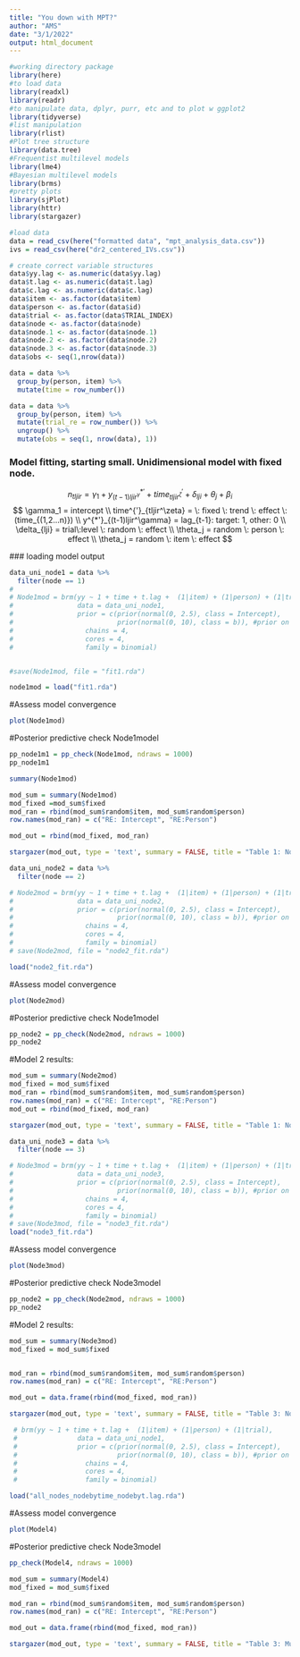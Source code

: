 ```yaml
---
title: "You down with MPT?"
author: "AMS"
date: "3/1/2022"
output: html_document
---
```


```r
#working directory package
library(here)
#to load data
library(readxl)
library(readr)
#to manipulate data, dplyr, purr, etc and to plot w ggplot2
library(tidyverse)
#list manipulation
library(rlist)
#Plot tree structure
library(data.tree)
#Frequentist multilevel models
library(lme4)
#Bayesian multilevel models
library(brms)
#pretty plots
library(sjPlot)
library(httr)
library(stargazer)
```

```r
#load data
data = read_csv(here("formatted data", "mpt_analysis_data.csv"))
ivs = read_csv(here("dr2_centered_IVs.csv"))
```

```r
# create correct variable structures 
data$yy.lag <- as.numeric(data$yy.lag)
data$t.lag <- as.numeric(data$t.lag)
data$c.lag <- as.numeric(data$c.lag)
data$item <- as.factor(data$item)
data$person <- as.factor(data$id)
data$trial <- as.factor(data$TRIAL_INDEX)
data$node <- as.factor(data$node)
data$node.1 <- as.factor(data$node.1)
data$node.2 <- as.factor(data$node.2)
data$node.3 <- as.factor(data$node.3)
data$obs <- seq(1,nrow(data))

data = data %>%
  group_by(person, item) %>%
  mutate(time = row_number())


```


```r
data = data %>%
  group_by(person, item) %>%
  mutate(trial_re = row_number()) %>%
  ungroup() %>%
  mutate(obs = seq(1, nrow(data), 1))
```

### Model fitting, starting small. Unidimensional model with fixed node.

$$ n_{tljir} = \gamma_1 + y^{*'}_{(t-1)ljir^\gamma} + time^{'}_{tljir^\zeta} + \delta_{lji} + \theta_j + \beta_i $$ $$ \gamma_1 = intercept \\
 time^{'}_{tljir^\zeta} = \: fixed \: trend \: effect \: (time_{(1,2...n)}) \\
  y^{*'}_{(t-1)ljir^\gamma} = lag_{t-1}: target: 1, other: 0 \\
 \delta_{lji} = trial\:level \: random \: effect \\
 \theta_j = random \: person \: effect \\
 \theta_j = random \: item \: effect
 $$

\#\#\# loading model output

```r
data_uni_node1 = data %>% 
  filter(node == 1)
# 
# Node1mod = brm(yy ~ 1 + time + t.lag +  (1|item) + (1|person) + (1|trial),
#                data = data_uni_node1,
#                prior = c(prior(normal(0, 2.5), class = Intercept),
#                          prior(normal(0, 10), class = b)), #prior on betas
#                  chains = 4,
#                  cores = 4,
#                  family = binomial)


#save(Node1mod, file = "fit1.rda")

node1mod = load("fit1.rda")

```

#Assess model convergence
```r
plot(Node1mod)
```

#Posterior predictive check Node1model

```r
pp_node1m1 = pp_check(Node1mod, ndraws = 1000)
pp_node1m1
```

```r
summary(Node1mod)

mod_sum = summary(Node1mod)
mod_fixed =mod_sum$fixed
mod_ran = rbind(mod_sum$random$item, mod_sum$random$person)
row.names(mod_ran) = c("RE: Intercept", "RE:Person")

mod_out = rbind(mod_fixed, mod_ran)

stargazer(mod_out, type = 'text', summary = FALSE, title = "Table 1: Node 1 with IV t.lag")

```



```r
data_uni_node2 = data %>% 
  filter(node == 2)

# Node2mod = brm(yy ~ 1 + time + t.lag +  (1|item) + (1|person) + (1|trial),
#                data = data_uni_node2,
#                prior = c(prior(normal(0, 2.5), class = Intercept),
#                          prior(normal(0, 10), class = b)), #prior on betas
#                  chains = 4,
#                  cores = 4, 
#                  family = binomial)
# save(Node2mod, file = "node2_fit.rda")

load("node2_fit.rda")
```

#Assess model convergence
```r
plot(Node2mod)
```

#Posterior predictive check Node1model

```r
pp_node2 = pp_check(Node2mod, ndraws = 1000)
pp_node2
```

#Model 2 results:
```r
mod_sum = summary(Node2mod)
mod_fixed = mod_sum$fixed
mod_ran = rbind(mod_sum$random$item, mod_sum$random$person)
row.names(mod_ran) = c("RE: Intercept", "RE:Person")
mod_out = rbind(mod_fixed, mod_ran)

stargazer(mod_out, type = 'text', summary = FALSE, title = "Table 1: Node 2 with IV t.lag")
```

```r
data_uni_node3 = data %>% 
  filter(node == 3)

# Node3mod = brm(yy ~ 1 + time + t.lag +  (1|item) + (1|person) + (1|trial),
#                data = data_uni_node3,
#                prior = c(prior(normal(0, 2.5), class = Intercept),
#                          prior(normal(0, 10), class = b)), #prior on betas
#                  chains = 4,
#                  cores = 4, 
#                  family = binomial)
# save(Node3mod, file = "node3_fit.rda")
load("node3_fit.rda")
```

#Assess model convergence
```r
plot(Node3mod)
```

#Posterior predictive check Node3model

```r
pp_node2 = pp_check(Node2mod, ndraws = 1000)
pp_node2
```

#Model 2 results:
```r
mod_sum = summary(Node3mod)
mod_fixed = mod_sum$fixed


mod_ran = rbind(mod_sum$random$item, mod_sum$random$person)
row.names(mod_ran) = c("RE: Intercept", "RE:Person")

mod_out = data.frame(rbind(mod_fixed, mod_ran))

stargazer(mod_out, type = 'text', summary = FALSE, title = "Table 3: Node 3 with IV t.lag")

```

```r
 # brm(yy ~ 1 + time + t.lag +  (1|item) + (1|person) + (1|trial),
 #               data = data_uni_node1,
 #               prior = c(prior(normal(0, 2.5), class = Intercept),
 #                         prior(normal(0, 10), class = b)), #prior on betas
 #                 chains = 4,
 #                 cores = 4, 
 #                 family = binomial)

load("all_nodes_nodebytime_nodebyt.lag.rda")
```



#Assess model convergence
```r
plot(Model4)
```

#Posterior predictive check Node3model

```r
pp_check(Model4, ndraws = 1000)

```

```r
mod_sum = summary(Model4)
mod_fixed = mod_sum$fixed

mod_ran = rbind(mod_sum$random$item, mod_sum$random$person)
row.names(mod_ran) = c("RE: Intercept", "RE:Person")

mod_out = data.frame(rbind(mod_fixed, mod_ran))

stargazer(mod_out, type = 'text', summary = FALSE, title = "Table 3: Multilevel model with t.lag and c.lag")
```

